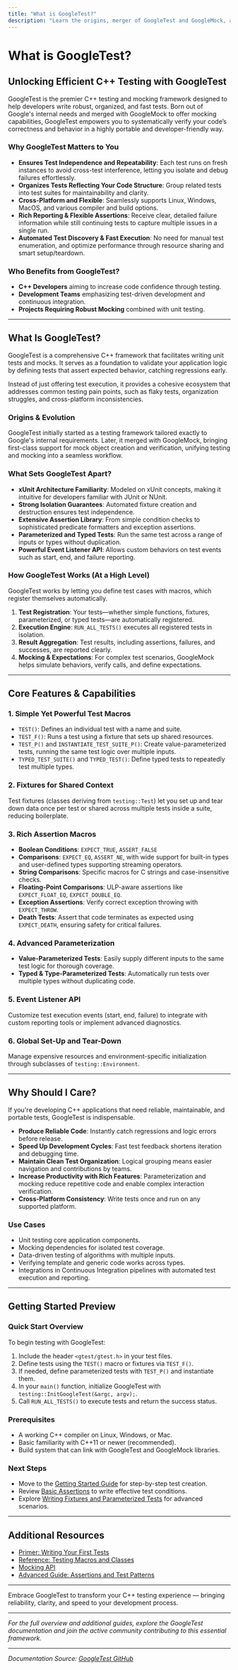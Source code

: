 ```yaml
---
title: "What is GoogleTest?"
description: "Learn the origins, merger of GoogleTest and GoogleMock, and the core advantages of using GoogleTest as your C++ unit testing and mocking framework. This page articulates its purpose, the pain points it solves, and why it stands out in the ecosystem."
---
```


# What is GoogleTest?

## Unlocking Efficient C++ Testing with GoogleTest

GoogleTest is the premier C++ testing and mocking framework designed to help developers write robust, organized, and fast tests. Born out of Google's internal needs and merged with GoogleMock to offer mocking capabilities, GoogleTest empowers you to systematically verify your code’s correctness and behavior in a highly portable and developer-friendly way.

### Why GoogleTest Matters to You

- **Ensures Test Independence and Repeatability**: Each test runs on fresh instances to avoid cross-test interference, letting you isolate and debug failures effortlessly.
- **Organizes Tests Reflecting Your Code Structure**: Group related tests into test suites for maintainability and clarity.
- **Cross-Platform and Flexible**: Seamlessly supports Linux, Windows, MacOS, and various compiler and build options.
- **Rich Reporting & Flexible Assertions**: Receive clear, detailed failure information while still continuing tests to capture multiple issues in a single run.
- **Automated Test Discovery & Fast Execution**: No need for manual test enumeration, and optimize performance through resource sharing and smart setup/teardown.

### Who Benefits from GoogleTest?

- **C++ Developers** aiming to increase code confidence through testing.
- **Development Teams** emphasizing test-driven development and continuous integration.
- **Projects Requiring Robust Mocking** combined with unit testing.

---

## What Is GoogleTest?

GoogleTest is a comprehensive C++ framework that facilitates writing unit tests and mocks. It serves as a foundation to validate your application logic by defining tests that assert expected behavior, catching regressions early.

Instead of just offering test execution, it provides a cohesive ecosystem that addresses common testing pain points, such as flaky tests, organization struggles, and cross-platform inconsistencies.

### Origins & Evolution

GoogleTest initially started as a testing framework tailored exactly to Google's internal requirements. Later, it merged with GoogleMock, bringing first-class support for mock object creation and verification, unifying testing and mocking into a seamless workflow.

### What Sets GoogleTest Apart?

- **xUnit Architecture Familiarity**: Modeled on xUnit concepts, making it intuitive for developers familiar with JUnit or NUnit.
- **Strong Isolation Guarantees**: Automated fixture creation and destruction ensures test independence.
- **Extensive Assertion Library**: From simple condition checks to sophisticated predicate formatters and exception assertions.
- **Parameterized and Typed Tests**: Run the same test across a range of inputs or types without duplication.
- **Powerful Event Listener API**: Allows custom behaviors on test events such as start, end, and failure reporting.

### How GoogleTest Works (At a High Level)

GoogleTest works by letting you define test cases with macros, which register themselves automatically.

1. **Test Registration**: Your tests—whether simple functions, fixtures, parameterized, or typed tests—are automatically registered.
2. **Execution Engine**: `RUN_ALL_TESTS()` executes all registered tests in isolation.
3. **Result Aggregation**: Test results, including assertions, failures, and successes, are reported clearly.
4. **Mocking & Expectations**: For complex test scenarios, GoogleMock helps simulate behaviors, verify calls, and define expectations.

---

## Core Features & Capabilities

### 1. Simple Yet Powerful Test Macros
- `TEST()`: Defines an individual test with a name and suite.
- `TEST_F()`: Runs a test using a fixture that sets up shared resources.
- `TEST_P()` and `INSTANTIATE_TEST_SUITE_P()`: Create value-parameterized tests, running the same test logic over multiple inputs.
- `TYPED_TEST_SUITE()` and `TYPED_TEST()`: Define typed tests to repeatedly test multiple types.

### 2. Fixtures for Shared Context
Test fixtures (classes deriving from `testing::Test`) let you set up and tear down data once per test or shared across multiple tests inside a suite, reducing boilerplate.

### 3. Rich Assertion Macros
- **Boolean Conditions**: `EXPECT_TRUE`, `ASSERT_FALSE`
- **Comparisons**: `EXPECT_EQ`, `ASSERT_NE`, with wide support for built-in types and user-defined types supporting streaming operators.
- **String Comparisons**: Specific macros for C strings and case-insensitive checks.
- **Floating-Point Comparisons**: ULP-aware assertions like `EXPECT_FLOAT_EQ`, `EXPECT_DOUBLE_EQ`.
- **Exception Assertions**: Verify correct exception throwing with `EXPECT_THROW`.
- **Death Tests**: Assert that code terminates as expected using `EXPECT_DEATH`, ensuring safety for critical failures.

### 4. Advanced Parameterization
- **Value-Parameterized Tests**: Easily supply different inputs to the same test logic for thorough coverage.
- **Typed & Type-Parameterized Tests**: Automatically run tests over multiple types without duplicating code.

### 5. Event Listener API
Customize test execution events (start, end, failure) to integrate with custom reporting tools or implement advanced diagnostics.

### 6. Global Set-Up and Tear-Down
Manage expensive resources and environment-specific initialization through subclasses of `testing::Environment`.

---

## Why Should I Care?

If you're developing C++ applications that need reliable, maintainable, and portable tests, GoogleTest is indispensable.

- **Produce Reliable Code**: Instantly catch regressions and logic errors before release.
- **Speed Up Development Cycles**: Fast test feedback shortens iteration and debugging time.
- **Maintain Clean Test Organization**: Logical grouping means easier navigation and contributions by teams.
- **Increase Productivity with Rich Features**: Parameterization and mocking reduce repetitive code and enable complex interaction verification.
- **Cross-Platform Consistency**: Write tests once and run on any supported platform.

### Use Cases

- Unit testing core application components.
- Mocking dependencies for isolated test coverage.
- Data-driven testing of algorithms with multiple inputs.
- Verifying template and generic code works across types.
- Integrations in Continuous Integration pipelines with automated test execution and reporting.

---

## Getting Started Preview

### Quick Start Overview
To begin testing with GoogleTest:

1. Include the header `<gtest/gtest.h>` in your test files.
2. Define tests using the `TEST()` macro or fixtures via `TEST_F()`.
3. If needed, define parameterized tests with `TEST_P()` and instantiate them.
4. In your `main()` function, initialize GoogleTest with `testing::InitGoogleTest(&argc, argv);`.
5. Call `RUN_ALL_TESTS()` to execute tests and return the success status.

### Prerequisites
- A working C++ compiler on Linux, Windows, or Mac.
- Basic familiarity with C++11 or newer (recommended).
- Build system that can link with GoogleTest and GoogleMock libraries.

### Next Steps
- Move to the [Getting Started Guide](https://github.com/google/googletest/blob/main/docs/primer.md) for step-by-step test creation.
- Review [Basic Assertions](reference/assertions.md) to write effective test conditions.
- Explore [Writing Fixtures and Parameterized Tests](docs/primer.md#same-data-multiple-tests) for advanced scenarios.

---

## Additional Resources
- [Primer: Writing Your First Tests](docs/primer.md)
- [Reference: Testing Macros and Classes](docs/reference/testing.md)
- [Mocking API](docs/reference/mocking.md)
- [Advanced Guide: Assertions and Test Patterns](docs/advanced.md)

---

Embrace GoogleTest to transform your C++ testing experience — bringing reliability, clarity, and speed to your development process.

---

*For the full overview and additional guides, explore the GoogleTest documentation and join the active community contributing to this essential framework.*

---

*Documentation Source: [GoogleTest GitHub](https://github.com/google/googletest)*